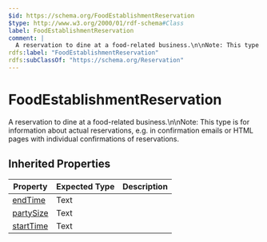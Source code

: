 ```yaml
---
$id: https://schema.org/FoodEstablishmentReservation
$type: http://www.w3.org/2000/01/rdf-schema#Class
label: FoodEstablishmentReservation
comment: |
  A reservation to dine at a food-related business.\n\nNote: This type is for information about actual reservations, e.g. in confirmation emails or HTML pages with individual confirmations of reservations.
rdfs:label: "FoodEstablishmentReservation"
rdfs:subClassOf: "https://schema.org/Reservation"
---
```


# FoodEstablishmentReservation

A reservation to dine at a food-related business.\n\nNote: This type is for information about actual reservations, e.g. in confirmation emails or HTML pages with individual confirmations of reservations.

## Inherited Properties

| Property | Expected Type | Description |
| --- | --- | --- |
| [endTime](https://schema.org/endTime) | Text |  |
| [partySize](https://schema.org/partySize) | Text |  |
| [startTime](https://schema.org/startTime) | Text |  |
